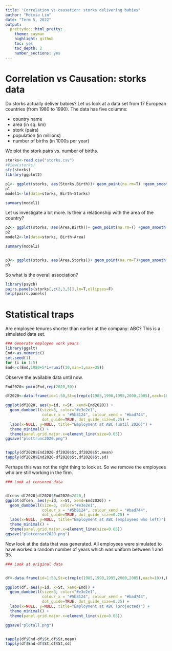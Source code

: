 ```yaml
---
title: 'Correlation vs causation: storks delivering babies'
author: "Meixia Lin"
date: "Term 5, 2022"
output:
  prettydoc::html_pretty:
    theme: cayman
    highlight: github
    toc: yes
    toc_depth: 2
    number_sections: yes
---
```


# Correlation vs Causation: storks data


Do storks actually deliver babies? Let us look at a data set from 17 European countries (from 1980 to 1990). The data has five columns:  

  * country name  
  * area (in sq. km)  
  * stork (pairs)  
  * population (in millions)  
  * number of births (in 1000s per year)  
 
We plot the stork pairs vs. number of births.
```r
storks<-read.csv("storks.csv")
#View(storks)
str(storks)
library(ggplot2)

p1<- ggplot(storks, aes(Storks,Birth))+ geom_point(na.rm=T) +geom_smooth(method="lm",se=F,na.rm=T,fullrange=T)
p1
model1<-lm(data=storks, Birth~Storks)

summary(model1)
```

Let us investigate a bit more. Is their a relationship with the area of the country?

```r
p2<- ggplot(storks, aes(Area,Birth))+ geom_point(na.rm=T) +geom_smooth(method="lm",se=F,na.rm=T,fullrange=T)
p2
model2<-lm(data=storks, Birth~Area)

summary(model2)


p3<- ggplot(storks, aes(Area,Storks))+ geom_point(na.rm=T)+geom_smooth(method="lm",se=F,na.rm=T,fullrange=T)
p3
```

So what is the overall association?

```r
library(psych)
pairs.panels(storks[,c(2,3,5)],lm=T,ellipses=F)
help(pairs.panels)
```





# Statistical traps

Are employee tenures shorter than earlier at the company: ABC? This is a simulated data set.
```r

### Generate employee work years
library(ggalt)
End<-as.numeric()
set.seed(1)
for (i in 1:5)
End<-c(End,1980+5*i+runif(10,min=1,max=35))
```

Observe the available data until now.


```r

End2020<-pmin(End,rep(2020,50))

df2020<-data.frame(id=1:50,St=c(rep(c(1985,1990,1995,2000,2005),each=10)),End2020)

ggplot(df2020, aes(y=id, x=St, xend=End2020)) +
  geom_dumbbell(size=3, color="#e3e2e1",
                colour_x = "#5b8124", colour_xend = "#bad744",
                dot_guide=TRUE, dot_guide_size=0.25) +
  labs(x=NULL, y=NULL, title="Employment at ABC (until 2020)") +
  theme_minimal() +
  theme(panel.grid.major.x=element_line(size=0.05)) 
ggsave("plottrunc2020.png")


tapply(df2020$End2020-df2020$St,df2020$St,mean)
tapply(df2020$End2020-df2020$St,df2020$St,sd)
```

Perhaps this was not the right thing to look at. So we remove the employees who are still working in the firm.


```r
### Look at censored data


dfcen<-df2020[df2020$End2020<2020,]
ggplot(dfcen, aes(y=id, x=St, xend=End2020)) +
  geom_dumbbell(size=3, color="#e3e2e1",
                colour_x = "#5b8124", colour_xend = "#bad744",
                dot_guide=TRUE, dot_guide_size=0.25) +
  labs(x=NULL, y=NULL, title="Employment at ABC (employees who left)") +  
  theme_minimal() +
  theme(panel.grid.major.x=element_line(size=0.05))
ggsave("plotcensor2020.png")
```


Now look at the data that was generated. All employees were simulated to have worked a random number of years which was uniform between 1 and 35.

```r
### Look at original data


df<-data.frame(id=1:50,St=c(rep(c(1985,1990,1995,2000,2005),each=10)),End)

ggplot(df, aes(y=id, x=St, xend=End)) +
  geom_dumbbell(size=3, color="#e3e2e1",
                colour_x = "#5b8124", colour_xend = "#bad744",
                dot_guide=TRUE, dot_guide_size=0.25) +
  labs(x=NULL, y=NULL, title="Employment at ABC (projected)") +
  theme_minimal() +
  theme(panel.grid.major.x=element_line(size=0.05)) 

ggsave("plotall.png")


tapply(df$End-df$St,df$St,mean)
tapply(df$End-df$St,df$St,sd)
```

